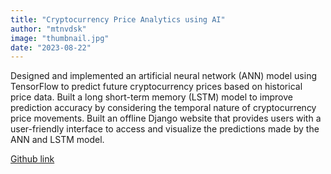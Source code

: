 ```yaml
---
title: "Cryptocurrency Price Analytics using AI"
author: "mtnvdsk"
image: "thumbnail.jpg"
date: "2023-08-22"
---
```

Designed and implemented an artificial neural network (ANN) model using
TensorFlow to predict future cryptocurrency prices based on historical price data.
Built a long short-term memory (LSTM) model to improve prediction accuracy by
considering the temporal nature of cryptocurrency price movements.
Built an offline Django website that provides users with a user-friendly interface to access and visualize the predictions made by the ANN and LSTM model.

[Github link](https://github.com/mtnvdsk/cryptobitcoin)